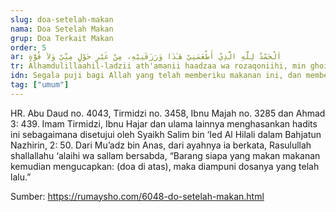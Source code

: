 ```yaml
---
slug: doa-setelah-makan
nama: Doa Setelah Makan
grup: Doa Terkait Makan
order: 5
ar: اَلْحَمْدُ لِلَّهِ الَّذِيْ أَطْعَمَنِيْ هَـٰذَا وَرَزَقَنِيْهِ، مِنْ غَيْرِ حَوْلٍ مِنِّيْ وَلاَ قُوَّةٍ
tr: Alhamdulillaahil-ladzii ath'amanii haadzaa wa rozaqoniihi, min ghoiri haulin minnii wa laa quwwah.
idn: Segala puji bagi Allah yang telah memberiku makanan ini, dan memberi rezeki kepadaku, tanpa daya dan kekuatan dariku.
tag: ["umum"]
---
```


HR. Abu Daud no. 4043, Tirmidzi no. 3458, Ibnu Majah no. 3285 dan Ahmad 3: 439. Imam Tirmidzi, Ibnu Hajar dan ulama lainnya menghasankan hadits ini sebagaimana disetujui oleh Syaikh Salim bin ‘Ied Al Hilali dalam Bahjatun Nazhirin, 2: 50.
Dari Mu’adz bin Anas, dari ayahnya ia berkata, Rasulullah shallallahu ‘alaihi wa sallam bersabda, “Barang siapa yang makan makanan kemudian mengucapkan: (doa di atas), maka diampuni dosanya yang telah lalu.”


Sumber: https://rumaysho.com/6048-do-setelah-makan.html

